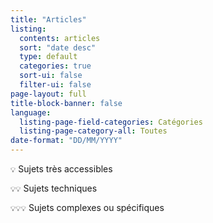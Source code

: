 ```yaml
---
title: "Articles"
listing:
  contents: articles
  sort: "date desc"
  type: default
  categories: true
  sort-ui: false
  filter-ui: false
page-layout: full
title-block-banner: false
language: 
  listing-page-field-categories: Catégories
  listing-page-category-all: Toutes 
date-format: "DD/MM/YYYY"
---
```


::: {.callout appearance="minimal"}

`💡`  Sujets très accessibles

`💡💡`  Sujets techniques

`💡💡💡`  Sujets complexes ou spécifiques

:::
